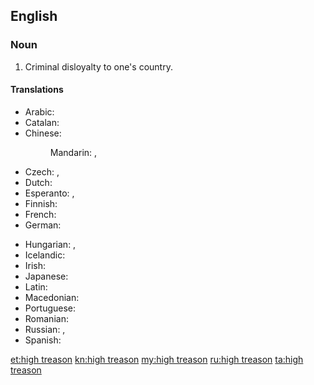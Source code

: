 ==English==

===Noun===
{{en-noun|head=[[high]] [[treason]]|-}}

# Criminal disloyalty to one's country.

====Translations====
{{trans-top|Criminal disloyalty to one's country}}
* Arabic: {{t|ar|خيانة عظمى|f|tr=xiyāna ʿúẓmā}}
* Catalan: {{t|ca|alta traïció|f}}
* Chinese:
*: Mandarin: {{t+|cmn|叛國罪|sc=Hani}}, {{t|cmn|叛国罪|tr=pànguózuì|sc=Hani}}
* Czech: {{t|cs|velezrada|f}},  {{t|cs|vlastizrada|f}}
* Dutch: {{t+|nl|hoogverraad}}
* Esperanto: {{t|eo|altperfido}}, {{t|eo|ŝtatperfido}}
* Finnish: {{t+|fi|maanpetos}}
* French: {{t+|fr|haute trahison|f}}
* German: {{t+|de|Hochverrat|m}}
{{trans-mid}}
* Hungarian: {{t|hu|felségárulás}},  {{t+|hu|hazaárulás}}
* Icelandic: {{t+|is|landráð|n-p}}
* Irish: {{t|ga|ardtréas|m}}
* Japanese: {{t|ja|大逆罪|tr=たいぎゃくざい, taigyakuzai|sc=Jpan}}
* Latin: {{t|la|perduellio}}
* Macedonian: {{t|mk|велепредавство|n|tr=veleprédavstvo}}
* Portuguese: {{t|pt|alta traição|f}}
* Romanian: {{t|ro|înaltă trădare|f}}
* Russian: {{t+|ru|государственная измена|f|tr=gosudárstvennaja izména|sc=Cyrl}}, {{t|ru|измена Родине|f|sc=Cyrl|tr=izména Ródine}}
* Spanish: {{t|es|alta traición|f}}
{{trans-bottom}}

[[et:high treason]]
[[kn:high treason]]
[[my:high treason]]
[[ru:high treason]]
[[ta:high treason]]
